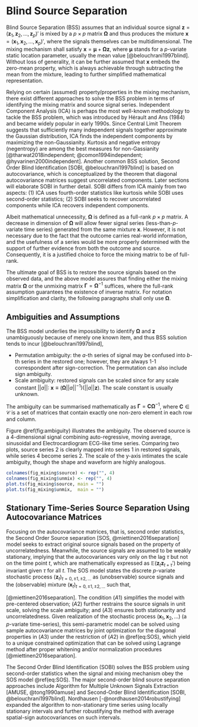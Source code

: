 # Blind Source Separation {#sobi}

Blind Source Separation (BSS) assumes that an individual source signal $\boldsymbol{z}=(\boldsymbol{z}_1, \boldsymbol{z}_2,\dots,\boldsymbol{z}_p)'$ is mixed by a $p\times p$ matrix $\boldsymbol{\Omega}$ and thus produces the mixture $\boldsymbol{x}=(\boldsymbol{x}_1, \boldsymbol{x}_2,\dots,\boldsymbol{x}_p)'$, where the signals themselves can be multidimensional. The mixing mechanism shall satisfy $\boldsymbol x = \boldsymbol \mu + \boldsymbol\Omega \boldsymbol z$, where $\boldsymbol\mu$ stands for a $p$-variate static location parameter, usually the mean value [@belouchrani1997blind]. Without loss of generality, it can be further assumed that $\boldsymbol x$ embeds the zero-mean property, which is always achievable through subtracting the mean from the mixture, leading to further simplified mathematical representation.

Relying on certain (assumed) property/properties in the mixing mechanism, there exist different approaches to solve the BSS problem in terms of identifying the mixing matrix and source signal series. Independent Component Analysis (ICA) is perhaps the most well-known methodology to tackle the BSS problem, which was introduced by Hérault and Ans (1984) and became widely popular in early 1990s. Since Central Limit Theorem suggests that sufficiently many independent signals together approximate the Gaussian distribution, ICA finds the independent components by maximizing the non-Gaussianity. Kurtosis and negative entropy (negentropy) are among the best measures for non-Gassianity [@tharwat2018independent; @comon1994independent; @hyvarinen2000independent]. Another common BSS solution, Second Order Blind Identification [SOBI, @belouchrani1997blind] is based on autocovariance, which is conceptualized by the theorem that diagonal autocovariance matrices suggest uncorrelated components. Later sections will elaborate SOBI in further detail. SOBI differs from ICA mainly from two aspects: (1) ICA uses fourth-order statistics like kurtosis while SOBI uses second-order statistics; (2) SOBI seeks to recover uncorrelated components while ICA recovers independent components.

Albeit mathematical unnecessity, $\boldsymbol{\Omega}$ is defined as a full-rank $p\times p$ matrix. A decrease in dimension of $\boldsymbol{\Omega}$ will allow fewer signal series (less-than-$p$-variate time series) generated from the same mixture $\boldsymbol{x}$. However, it is not necessary due to the fact that the outcome carries real-world information, and the usefulness of a series would be more properly determined with the support of further evidence from both the outcome and source. Consequently, it is a justified choice to force the mixing matrix to be of full-rank.

The ultimate goal of BSS is to restore the source signals based on the observed data, and the above model assures that finding either the mixing matrix $\boldsymbol{\Omega}$ or the unmixing matrix $\boldsymbol{\Gamma}= \boldsymbol{\Omega}^{-1}$ suffices, where the full-rank assumption guarantees the existence of inverse matrix. For notation simplification and clarity, the following paragraphs shall only use $\boldsymbol\Omega$. 

## Ambiguities and Assumptions

The BSS model underlies the impossibility to identify $\boldsymbol\Omega$ and $\boldsymbol z$ unambiguously because of merely one known item, and thus BSS solution tends to incur [@belouchrani1997blind],

- Permutation ambiguity: the $a$-th series of signal may be confused into $b$-th series in the restored one; however, they are always 1-1 correspondent after sign-correction. The permutation can also include sign ambiguity.
- Scale ambiguity: restored signals can be scaled since for any scale constant $||a||:\ \boldsymbol x \equiv \big(\boldsymbol\Omega ||a||^{-1} \big) \big(||a|| \boldsymbol z \big)$. The scale constant is usually unknown.

The ambiguity can be summarised mathematically as $\boldsymbol\Gamma = \boldsymbol{C \Omega}^{-1}$, where $\boldsymbol C \in \mathcal C$ is a set of matrices that contain exactly one non-zero element in each row and column.

Figure \@ref(fig:ambiguity) illustrates the ambiguity. The observed source is a 4-dimensional signal combining auto-regressive, moving average, sinusoidal and Electrocardiogram ECG-like time series. Comparing two plots, source series 2 is clearly mapped into series 1 in restored signals, while series 4 become series 2. The scale of the y-axis intimates the scale ambiguity, though the shape and waveform are highly analogous.

```r
colnames(fig_mixing$source) <- rep("", 4)
colnames(fig_mixing$unmix) <- rep("", 4)
plot.ts(fig_mixing$source, main = "")
plot.ts(fig_mixing$unmix,  main = "")
```

## Stationary Time-Series Source Separation Using Autocovariance Matrices

Focusing on the autocovariance matrices, that is, second order statistics, the Second Order Source separation [SOS, @miettinen2016separation] model seeks to extract original source signals based on the property of uncorrelatedness. Meanwhile, the source signals are assumed to be weakly stationary, implying that the autocovariances vary only on the lag $\tau$ but not on the time point $t$, which are mathematically expressed as $\mathbb E (\boldsymbol z_t \boldsymbol z_{t+\tau}')$ being invariant given $\tau$ for all $t$. The SOS model states the discrete $p$-variate stochastic process $(\boldsymbol z_t)_{t=0,\pm1, \pm2, \dots}$ as (unobservable) source signals and the (observable) mixture $(\boldsymbol x_t)_{t=0,\pm1, \pm2, \dots}$ such that,

\begin{equation}
\begin{aligned} 
\boldsymbol x_t = \boldsymbol{\Omega}\boldsymbol z_t,
 \text{ where } & \boldsymbol z_t \text{ satisfies }
\\ (A1)\ & \mathbb E( \boldsymbol z_t) = \boldsymbol 0 
\\ (A2)\ & \mathbb E( \boldsymbol z_t \boldsymbol z_t') = \boldsymbol I_p
\\ (A3)\ & \mathbb E( \boldsymbol z_t \boldsymbol z_{t+\tau}') = \boldsymbol\Lambda_\tau \text{ diagonal for all } \tau = 1,2,\dots
\end{aligned}    
(\#eq:SOS)
\end{equation}

[@miettinen2016separation]. The condition $(A1)$ simplifies the model with pre-centered observation; $(A2)$ further restrains the source signals in unit scale, solving the scale ambiguity; and $(A3)$ ensures both stationarity and uncorrelatedness. Given realization of the stochastic process $(\boldsymbol x_1, \boldsymbol x_2, \dots)$ (a $p$-variate time-series), this semi-parametric model can be solved using sample autocovariance matrices by joint optimization for the diagonal properties in $(A3)$ under the restriction of $(A2)$ in \@ref(eq:SOS), which yield to a unique constrained optimization that can be solved using Lagrange method after proper whitening and/or normalization procedures [@miettinen2016separation]. 

The Second Order Blind Identification (SOBI) solves the BSS problem using second-order statistics when the signal and mixing mechanism obey the SOS model \@ref(eq:SOS). The major second-order blind source separation approaches include Algorithm for Multiple Unknown Signals Extraction [AMUSE, @tong1990amuse] and Second-Order Blind Identification [SOBI, @belouchrani1997blind]. Nordhausen [-@nordhausen2014robustifying] expanded the algorithm to non-stationary time series using locally stationary intervals and further robustifying the method with average spatial-sign autocovariances on such intervals.
